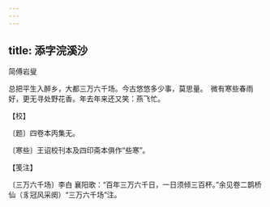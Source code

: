 ```yaml
---
---
---
```

title: 添字浣溪沙
---



简傅岩叟





总把平生入醉乡，大都三万六千场。今古悠悠多少事，莫思量。　微有寒些春雨好，更无寻处野花香。年去年来还又笑：燕飞忙。





【校】


〔题〕四卷本丙集无。

〔寒些〕王诏校刊本及四印斋本俱作“些寒”。





【笺注】


〔三万六千场〕李白 襄阳歌：“百年三万六千日，一日须倾三百杯。”余见卷二鹊桥仙（豸冠风采阕）“三万六千场”注。